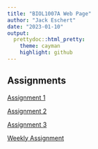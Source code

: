 ```yaml
---
title: "BIOL1007A Web Page"
author: "Jack Eschert"
date: "2023-01-10"
output: 
  prettydoc::html_pretty:
    theme: cayman
    highlight: github
---
```


## Assignments 
[Assignment 1](Assignment-1.html)  

[Assignment 2](Assignment-2.html)  

[Assignment 3](Assignment-3.html)

[Weekly Assignment](Weekly-Assignment-1.html)